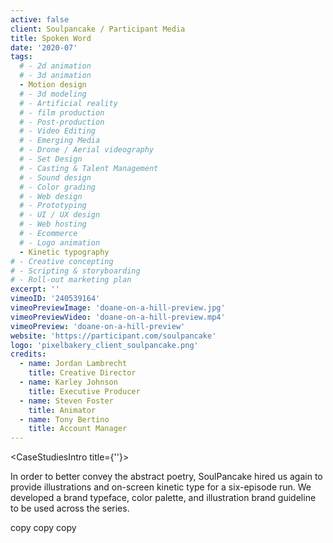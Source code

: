 ```yaml
---
active: false
client: Soulpancake / Participant Media
title: Spoken Word
date: '2020-07'
tags:
  # - 2d animation
  # - 3d animation
  - Motion design
  # - 3d modeling
  # - Artificial reality
  # - film production
  # - Post-production
  # - Video Editing
  # - Emerging Media
  # - Drone / Aerial videography
  # - Set Design
  # - Casting & Talent Management
  # - Sound design
  # - Color grading
  # - Web design
  # - Prototyping
  # - UI / UX design
  # - Web hosting
  # - Ecommerce
  # - Logo animation
  - Kinetic typography
# - Creative concepting
# - Scripting & storyboarding
# - Roll-out marketing plan
excerpt: ''
vimeoID: '240539164'
vimeoPreviewImage: 'doane-on-a-hill-preview.jpg'
vimeoPreviewVideo: 'doane-on-a-hill-preview.mp4'
vimeoPreview: 'doane-on-a-hill-preview'
website: 'https://participant.com/soulpancake'
logo: 'pixelbakery_client_soulpancake.png'
credits:
  - name: Jordan Lambrecht
    title: Creative Director
  - name: Karley Johnson
    title: Executive Producer
  - name: Steven Foster
    title: Animator
  - name: Tony Bertino
    title: Account Manager
---
```


<CaseStudiesIntro title={''}>

In order to better convey the abstract poetry, SoulPancake hired us again to provide illustrations and on-screen kinetic type for a six-episode run. We developed a brand typeface, color palette, and illustration brand guideline to be used across the series.

</CaseStudiesIntro>
<CaseStudiesDescription textColor={'cream'} bgColor={'pink-light'} headerColor={'pink'} header={'Process'}>

copy copy copy

</CaseStudiesDescription>
